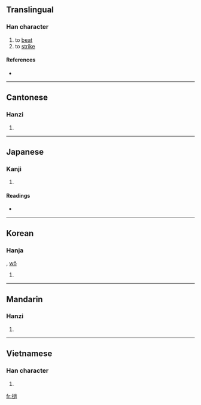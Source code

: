 {{also|挝}}
==Translingual==

===Han character===
{{Han char|rn=64|rad=手|as=13|sn=16|four=5703<sub>2</sub>|canj=手卜月月 (QYBB), X手卜月月 (XQYBB)}}

# to [[beat]]
# to [[strike]]

====References====
* {{Han ref|kx=0457.230|dkj=12778|dj=0806.060|hdz=31947.030|uh=64BE|ud=25790|bh=BEE2|bd=48866}}

----

==Cantonese==

===Hanzi===
{{yue-hanzi|jyut=|y=gwo1, ja1|sim=挝}}

# {{defn|Cantonese}}

----

==Japanese==

===Kanji===
{{ja-kanji|grade=|rs=手13}}

# {{defn|Japanese}}

====Readings====
* {{ja-readings|on=[[た]] (ta), [[て]] (te), [[か]] (ka)|kun=[[うつ]] (utsu)}}

----

==Korean==

===Hanja===
{{ko-hanja|hangeul=과|eumhun=|rv=gwa|mr=kwa|y=kwa}}, [[wō]]

# {{defn|Korean}}

----

==Mandarin==

===Hanzi===
{{cmn-hanzi|sim=挝|pin=[[zhuā]] ([[zhua1]])|wg=chua<sup>1</sup>}}

# {{defn|Mandarin}}

----

==Vietnamese==

===Han character===
{{vi-hantu|[[qua]], [[quờ]], [[quơ]], [[quớ]]}}

# {{defn|Vietnamese}}

[[fr:撾]]